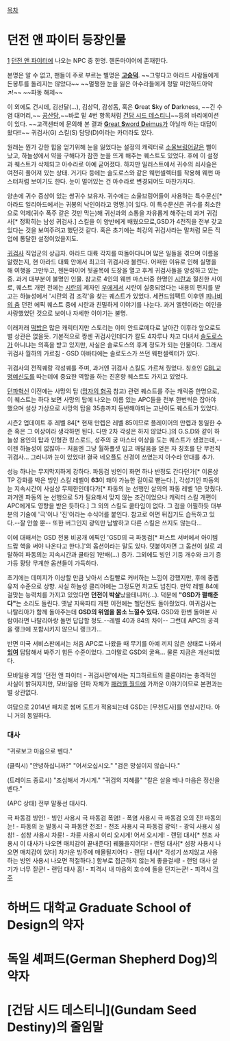 [[목차]]

= 던전 앤 파이터 등장인물 =
[attachment:/wp_2007_02_calendar_a_1024.jpg]
[[던전 앤 파이터]]에 나오는 NPC 중 한명. 헨돈마이어에 존재한다.

본명은 알 수 없고, 팬들이 주로 부르는 별명은 '''[[고승덕]]'''. ~~그렇다고 아라드 사람들에게 돈봉투를 돌리지는 않았다~~ ~~멀쩡한 눈을 잃은 아수라들에게 정말 미안하드아악↗!~~ ~~파동 해제~~

이 외에도 건시데, 김선달(...), 김상덕, 감성돔, 혹은 '''G'''reat '''S'''ky of '''D'''arkness, ~~긴 수염 대머리,~~ [[공산당]],~~바로 밑 4번 항목처럼 [[건담 시드 데스티니]]~~등의 바리에이션이 있다.
~~고객센터에 문의해 본 결과 [[태도 다이무스|'''G'''reat '''S'''word '''D'''eimus]]가 아닐까 하는 대답이 왔다!!~~ 귀검사(G) 스킬(S) 담당(D)이라는 카더라도 있다.

원래는 뭔가 강한 힘을 얻기위해 눈을 잃었다는 설정의 캐릭터로 [[소울브링어(던전 앤 파이터)|소울브링어]]같은 삘이 났고, 하늘성에서 약을 구해다가 잠깐 눈을 뜨게 해주는 퀘스트도 있었다. 후에 이 설정과 퀘스트가 삭제되고 아수라로 아예 굳어졌다. 하지만 일러스트에서 귀수의 쇠사슬은 여전히 풀어져 있는 상태. 거기다 등에는 솔도로스와 같은 웨펀셀렉터를 착용해 웨펀 마스터처럼 보이기도 한다. 눈이 멀어있는 건 아수라로 변경되어도 마찬가지다.

양손에 귀수 증상이 있는 쌍귀수 보유자. 귀수에는 소울브링어들이 사용하는 특수문신[* 아라드 일리아드에서는 귀봉의 낙인이라고 명명.]이 있다. 이 특수문신은 귀수를 최소한으로 억제(귀수 폭주 같은 것만 막는)해 귀신과의 소통을 자유롭게 해주는데 과거 귀검사[* 정확히는 남성 귀검사.] 스킬을 이 양반에게 배웠으므로,GSD가 4전직을 전부 갖고 있다는 것을 보여주려고 했던것 같다. 혹은 초기에는 최강의 귀검사라는 말처럼 모든 직업에 통달한 설정이었을지도.

[[귀검사]] 직업군의 상급자. 아라드 대륙 각지를 떠돌아다니며 많은 일들을 겪으며 이름을 알렸는지, 현 아라드 대륙 안에서 최고의 귀검사라 불린다. 어떠한 이유로 인해 실명을 해 여행을 그만두고, 헨돈마이어 뒷골목에 도장을 열고 후계 귀검사들을 양성하고 있는 중. 과거 대부분이 불명인 인물. 참고로 4인의 웨펀 마스터중 한명인 [[시란]]과 절친한 사이로, 퀘스트 개편 전에는 [[시란]]의 제자인 [[우(던전 앤 파이터)|우]]에게서 시란이 실종되었다는 내용의 편지를 받고는 하늘성에서 '시란의 검 조각'을 찾는 퀘스트가 있었다. 세컨드임팩트 이후엔 [[피나비의 춤]] 던전 에픽 퀘스트 중에 시란과 친밀하게 이야기를 나눈다. 과거 엘렌이라는 여인을 사랑했었던 것으로 보이나 자세한 이야기는 불명.

이래저래 [[떡밥]]은 많은 캐릭터지만 스토리는 이미 안드로메다로 날아간 이후라 앞으로도 별 상관은 없을듯. 기본적으로 짱센 귀검사인데다가 칼도 4자루나 차고 다녀서 [[솔도로스]]가 아니냐는 의혹을 받고 있지만, 사실은 솔로도스의 후계 정도가 되는 인물이다. 그래서 귀검사 월하의 가르침 - GSD 아바타에는 솔로도스가 쓰던 웨펀셀렉터가 있다.

귀검사의 전직퀘랑 각성퀘를 주며, 과거엔 귀검사 스킬도 가르쳐 줬었다. 칭호인 [[GBL교 명예신도]]를 따는데에 중요한 역할을 하는 진혼향 퀘스트도 가지고 있었다.

[[던파혁신]] 이전에는 사망의 탑 ([[망자의 협곡]] 참고) 관련 퀘스트를 주는 캐릭중 한명으로, 이 퀘스트는 하다 보면 사망의 탑에 나오는 이름 있는 APC들을 전부 한번씩은 잡아야 했으며 설상 가상으로 사망의 탑을 35층까지 등반해야되는 고난이도 퀘스트가 있었다.

시즌2 업데이트 후 레벨 84[* 현재 만렙은 레벨 85이므로 플레이어의 만렙과 동일한 수준 혹은 그 이상이라 생각하면 된다. 다만 2차 각성은 하지 않았다.]의 G.S.D와 같이 하늘성 용인의 탑과 인형관 킹스로드, 성주의 궁 마스터 이상을 도는 퀘스트가 생겼는데,--이젠 하늘성이 없잖아-- 처음엔 그냥 월하풀셋 입고 깨달음을 얻은 자 칭호를 단 무전직 귀검사... 그러니까 눈이 있었다! 결국 네오플도 신경이 쓰였는지 아수라 안대를 추가.

성능 하나는 무지막지하게 강하다. 파동검 빙인이 화면 하나 반정도 간다던가[* 이론상 TP 강화를 박은 빙인 스킬 레벨이 '''63'''이 돼야 가능한 길이로 뻗는다.], 각성기인 파동의 눈 지속시간이 사실상 무제한인데다가[* 파동의 눈 선행인 살의의 파동 레벨 1은 맞췄다. 과거엔 파동의 눈 선행으로 5가 필요해서 맞지 않는 조건이었으나 캐릭터 스킬 개편이 APC에게도 영향을 받은 듯하다.] 그 외의 스킬도 쿨타임이 없다. 그 점을 어필하듯 대부분의 기술에 '극'이나 '진'이라는 수식어를 붙인다. 참고로 이면 뒤집기도 습득하고 있다.--잘 안쓸 뿐-- 또한 버그인지 광익만 남발하고 다른 스킬은 쓰지도 않는다...

이에 대해서는 GSD 전용 비공개 에픽인 'GSD의 극 파동검[* 퍼스트 서버에서 아이템 드랍 핵을 써야 나온다고 한다.]'의 옵션이라는 말도 있다. 덧붙이자면 그 옵션이 실로 괴랄하여 파동의눈 지속시간과 쿨타임 1만배(...) 증가. 그외에도 빙인 기둥 개수와 크기 증가등 황당 무계한 옵션들이 가득하다.

초기에는 데미지가 이상할 만큼 낮아서 스킬빨로 커버하는 느낌이 강했지만, 후에 중렙 유저 수준으로 상향. 사실 하늘성 클리어에는 그정도면 차고도 넘친다. 만약 레벨 84에 걸맞는 능력치를 가지고 있었다면 '''던전이 박살'''났을테니까(...). 덕분에 ''' "GSD가 쩔해준다" '''는 소리도 들린다. 옛날 지옥파티 개편 이전에는 헬던전도 돌아줬었다. 여귀검사는 나탈리아가 함께 돌아주는데 '''GSD의 위엄을 몸소 느낄수 있다.''' GSD와 한번 돌아본 사람이라면 나탈리아랑 돌면 답답할 정도.--레벨 40과 84의 차이-- 그런데 APC의 공격을 랭크에 포함시키지 않으니 랭크가...

반면 미국 서비스판에서는 처음 APC로 나왔을 때 무기를 아예 끼지 않은 상태로 나와서 '''[http://www.youtube.com/watch?v=4rhtT2EWVl8&feature=player_embedded 잉여]''' 답답해서 봐주기 힘든 수준이었다. 그야말로 GSD의 굴욕... 물론 지금은 개선되었다.

모바일용 게임 '던전 앤 파이터 - 귀검사편'에서는 지그하르트의 클론이라는 충격적인 사실이 밝혀지지만, 모바일용 던파 자체가 [[패러렐 월드]]에 가까운 이야기이므로 본편과는 별 상관없다.

여담으로 2014년 패치로 썸머 도트가 적용되는데 GSD는 [무천도사]를 연상시킨다. 아니 거의 동일하다.
=== 대사 ===
"귀로보고 마음으로 벤다."

(클릭시)
"안녕하십니까?"
"어서오십시오."
"검은 망설이지 않습니다."

(트레이드 종료시)
"조심해서 가시게."
"귀검의 지혜를"
"칼은 살을 베나 마음은 정신을 벤다."

(APC 상태)
전부 말풍선 대사다.

극 파동검 빙인! - 빙인 사용시
극 파동검 폭염! - 폭염 사용시
극 파동검 오의 진! 파동의 눈! - 파동의 눈 발동시
극 파동안 천조! - 천조 사용시
극 파동검 광익! - 광익 사용시
섬창! - 섬창 사용시
차륜! - 차륜 사용시
이리 오시게! 어서 오시게! - 랜덤 대사[* 천조 사용시 이 대사가 나오면 매치감이 끝내준다]
꿰뚫을지어다! - 랜덤 대사[* 섬창 사용시 나오면 매치감이 있다]
차가운 빙주에 매몰될지어다 - 랜덤 대사[* 각성기 쓰지않고 사용하는 빙인 사용시 나오면 적절하다.]
함부로 접근하지 않는게 좋을걸세! - 랜덤 대사
살기가 너무 짙군! - 랜덤 대사
흠! - 피격시
내 마음의 호수에 돌을 던지는군! - 피격시
[[각주]]

= 하버드 대학교 Graduate School of Design의 약자 =
= 독일 셰퍼드(German Shepherd Dog)의 약자 =
= [건담 시드 데스티니](Gundam Seed Destiny)의 줄임말 =
